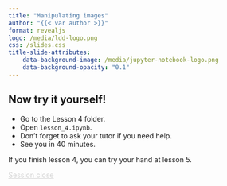 ```yaml
---
title: "Manipulating images"
author: "{{< var author >}}"
format: revealjs
logo: /media/ldd-logo.png
css: /slides.css
title-slide-attributes:
    data-background-image: /media/jupyter-notebook-logo.png
    data-background-opacity: "0.1"
---
```



## Now try it yourself!

* Go to the Lesson 4 folder.
* Open `lesson_4.ipynb`.
* Don't forget to ask your tutor if you need help.
* See you in 40 minutes.

If you finish lesson 4, you can try your hand at lesson 5.

```{=html}
<div class="bottom-right">
    <a href="https://letsdodigital.org/learn/learn-python/module-3/6-session-close.html" style="color: lightgrey;">Session close</a>
</div>
```